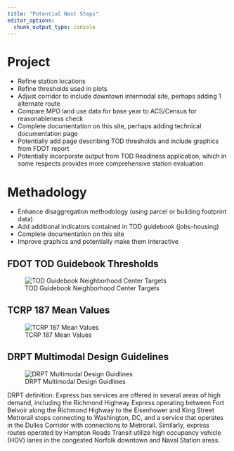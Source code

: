 ```yaml
---
title: "Potential Next Steps"
editor_options: 
  chunk_output_type: console
---
```


# Project
* Refine station locations
* Refine thresholds used in plots
* Adjust corridor to include downtown intermodal site, perhaps adding 1 alternate route
* Compare MPO land use data for base year to ACS/Census for reasonableness check
* Complete documentation on this site, perhaps adding technical documentation page
* Potentially add page describing TOD thresholds and include graphics from FDOT report
* Potentially incorporate output from TOD Readiness application, which in some respects provides more comprehensive station evaluation

# Methadology
* Enhance disaggregation methodology (using parcel or building footprint data)
* Add additional indicators contained in TOD guidebook (jobs-housing)
* Complete documentation on this site
* Improve graphics and potentially make them interactive

## FDOT TOD Guidebook Thresholds
![TOD Guidebook Neighborhood Center Targets](NeighborhoodCenterBRT.JPG)

## TCRP 187 Mean Values
![TCRP 187 Mean Values](tcrp187.PNG)

## DRPT Multimodal Design Guidelines 
![DRPT Multimodal Design Guidlines](DRPT.PNG)

DRPT definition: Express bus services are offered in several areas of high demand, including the
Richmond Highway Express operating between Fort Belvoir along the Richmond Highway
to the Eisenhower and King Street Metrorail stops connecting to Washington, DC, and a
service that operates in the Dulles Corridor with connections to Metrorail. Similarly,
express routes operated by Hampton Roads Transit utilize high occupancy vehicle (HOV)
lanes in the congested Norfolk downtown and Naval Station areas.